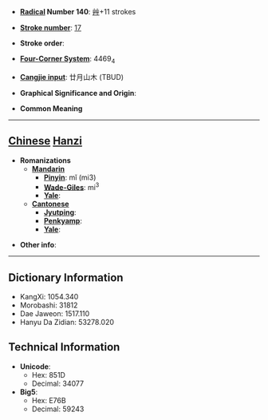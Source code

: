 * '''[[Wiktionary:Chinese radical index| Radical]] Number 140''': [[Wiktionary:Chinese radical index 艸|艸]]+11 strokes

* '''[[Wiktionary:Chinese total strokes index|Stroke number]]''': [[Wiktionary:Chinese total strokes index 17|17]]

* '''Stroke order''': 

* '''[[Wiktionary:Chinese four corner index|Four-Corner System]]''': 4469<sub>4</sub>

* '''[[Wiktionary:Chinese Cangjie index|Cangjie input]]''': 廿月山木 (TBUD)

* '''Graphical Significance and Origin''': 

* '''Common Meaning'''

----

== [[Chinese]] [[Hanzi]] ==

* '''Romanizations'''
** '''[[Mandarin]]'''
*** '''[[Pinyin]]''': mǐ (mi3)
*** '''[[Wade-Giles]]''': mi<sup>3</sup>
*** '''[[Yale]]''': 
** '''[[Cantonese]]'''
*** '''[[Jyutping]]''':
*** '''[[Penkyamp]]''': 
*** '''[[Yale]]''': 

* '''Other info''': 

----

== Dictionary Information ==

* KangXi: 1054.340
* Morobashi: 31812
* Dae Jaweon: 1517.110
* Hanyu Da Zidian: 53278.020

== Technical Information ==

* '''Unicode''':
** Hex: 851D
** Decimal: 34077
* '''Big5''':
** Hex: E76B
** Decimal: 59243